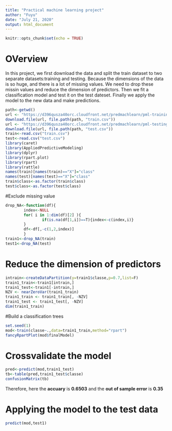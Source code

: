 ```yaml
---
title: "Practical machine learning project"
author: "Fuyu"
date: "July 21, 2020"
output: html_document
---
```


```r
knitr::opts_chunk$set(echo = TRUE)
```
# OVerview
In this project, we first download the data and split the train dataset to two separate datasets:training and testing. Because the dimensions of the data is so huge, and there is a lot of missing values. We need to drop these missin values and reduce the dimension of predictors. Then we fit a classification model and test it on the test dateset. Finally we apply the model to the new data and make predictions. 

```r
path<-getwd()
url <- "https://d396qusza40orc.cloudfront.net/predmachlearn/pml-training.csv"
download.file(url, file.path(path, "train.csv"))
url <- "https://d396qusza40orc.cloudfront.net/predmachlearn/pml-testing.csv"
download.file(url, file.path(path, "test.csv"))
train<-read.csv("train.csv")
test<-read.csv("test.csv")
library(caret)
library(AppliedPredictiveModeling)
library(dplyr)
library(rpart.plot)
library(rpart)
library(rattle)
names(train)[names(train)=="X"]="class"
names(test)[names(test)=="X"]="class"
train$class<-as.factor(train$class)
test$class<-as.factor(test$class)
```
#Exclude missing value
```r
drop_NA<-function(df){
        index<-NULL
        for( i in 1:dim(df)[2] ){
                if(is.na(df[1,i])==T){index<-c(index,i)}
        }
        df<-df[,-c(1,2,index)]
        }
train1<-drop_NA(train)
test1<-drop_NA(test)
```

# Reduce the dimension of predictors
```r
intrain<-createDataPartition(y=train1$classe,p=0.7,list=F)
train1_train<-train1[intrain,]
train1_test<-train1[-intrain,]
NZV <- nearZeroVar(train1_train)
train1_train <- train1_train[, -NZV]
train1_test <- train1_test[, -NZV]
dim(train1_train)
```
#Build a classification trees
```r
set.seed(1)
mod<-train(classe~.,data=train1_train,method="rpart")
fancyRpartPlot(mod$finalModel)
```
# Crossvalidate the model
```r
pred<-predict(mod,train1_test)
tb<-table(pred,train1_test$classe)
confusionMatrix(tb)
```
Therefore, here the **accuary** is **0.6503** and the **out of sample error** is **0.35**

# Applying the model to the test data
```r
predict(mod,test1)
```